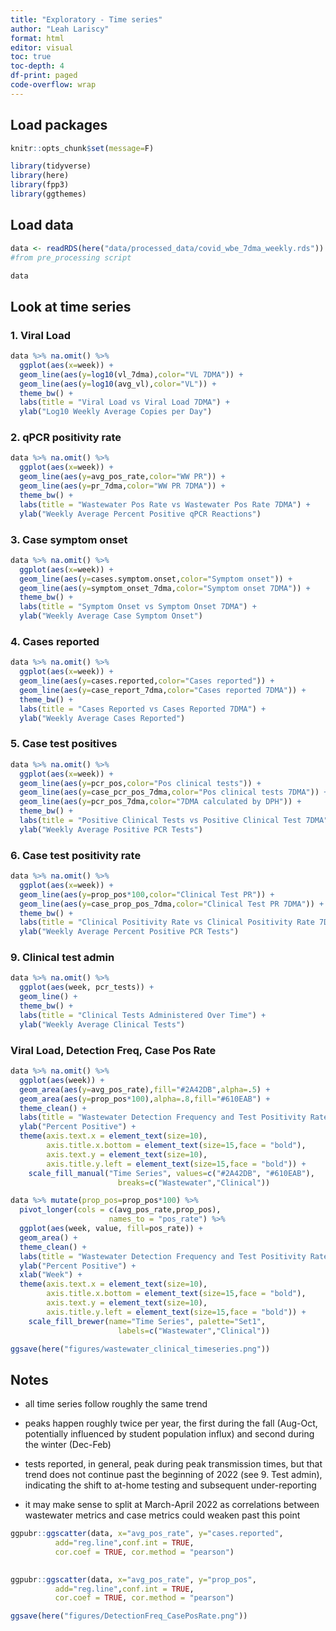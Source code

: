 ```yaml
---
title: "Exploratory - Time series"
author: "Leah Lariscy"
format: html
editor: visual
toc: true
toc-depth: 4
df-print: paged
code-overflow: wrap
---
```


## Load packages

```r
knitr::opts_chunk$set(message=F)
```

```r
library(tidyverse)
library(here)
library(fpp3)
library(ggthemes)
```

## Load data

```r
data <- readRDS(here("data/processed_data/covid_wbe_7dma_weekly.rds"))
#from pre_processing script

data
```

## Look at time series

### 1. Viral Load

```r
data %>% na.omit() %>% 
  ggplot(aes(x=week)) +
  geom_line(aes(y=log10(vl_7dma),color="VL 7DMA")) +
  geom_line(aes(y=log10(avg_vl),color="VL")) +
  theme_bw() +
  labs(title = "Viral Load vs Viral Load 7DMA") +
  ylab("Log10 Weekly Average Copies per Day")

```

### 2. qPCR positivity rate

```r
data %>% na.omit() %>% 
  ggplot(aes(x=week)) +
  geom_line(aes(y=avg_pos_rate,color="WW PR")) +
  geom_line(aes(y=pr_7dma,color="WW PR 7DMA")) +
  theme_bw() +
  labs(title = "Wastewater Pos Rate vs Wastewater Pos Rate 7DMA") +
  ylab("Weekly Average Percent Positive qPCR Reactions")
```

### 3. Case symptom onset

```r
data %>% na.omit() %>% 
  ggplot(aes(x=week)) +
  geom_line(aes(y=cases.symptom.onset,color="Symptom onset")) +
  geom_line(aes(y=symptom_onset_7dma,color="Symptom onset 7DMA")) +
  theme_bw() +
  labs(title = "Symptom Onset vs Symptom Onset 7DMA") +
  ylab("Weekly Average Case Symptom Onset")
```

### 4. Cases reported

```r
data %>% na.omit() %>% 
  ggplot(aes(x=week)) +
  geom_line(aes(y=cases.reported,color="Cases reported")) +
  geom_line(aes(y=case_report_7dma,color="Cases reported 7DMA")) +
  theme_bw() +
  labs(title = "Cases Reported vs Cases Reported 7DMA") +
  ylab("Weekly Average Cases Reported")
```

### 5. Case test positives

```r
data %>% na.omit() %>% 
  ggplot(aes(x=week)) +
  geom_line(aes(y=pcr_pos,color="Pos clinical tests")) +
  geom_line(aes(y=case_pcr_pos_7dma,color="Pos clinical tests 7DMA")) +
  geom_line(aes(y=pcr_pos_7dma,color="7DMA calculated by DPH")) +
  theme_bw() +
  labs(title = "Positive Clinical Tests vs Positive Clinical Test 7DMA") +
  ylab("Weekly Average Positive PCR Tests")
```

### 6. Case test positivity rate

```r
data %>% na.omit() %>% 
  ggplot(aes(x=week)) +
  geom_line(aes(y=prop_pos*100,color="Clinical Test PR")) +
  geom_line(aes(y=case_prop_pos_7dma,color="Clinical Test PR 7DMA")) +
  theme_bw() +
  labs(title = "Clinical Positivity Rate vs Clinical Positivity Rate 7DMA") +
  ylab("Weekly Average Percent Positive PCR Tests")

```

### 9. Clinical test admin

```r
data %>% na.omit() %>% 
  ggplot(aes(week, pcr_tests)) +
  geom_line() +
  theme_bw() +
  labs(title = "Clinical Tests Administered Over Time") +
  ylab("Weekly Average Clinical Tests")
```

### Viral Load, Detection Freq, Case Pos Rate

```r
data %>% na.omit() %>% 
  ggplot(aes(week)) +
  geom_area(aes(y=avg_pos_rate),fill="#2A42DB",alpha=.5) +
  geom_area(aes(y=prop_pos*100),alpha=.8,fill="#610EAB") +
  theme_clean() +
  labs(title = "Wastewater Detection Frequency and Test Positivity Rate Over Time") +
  ylab("Percent Positive") +
  theme(axis.text.x = element_text(size=10),
        axis.title.x.bottom = element_text(size=15,face = "bold"),
        axis.text.y = element_text(size=10),
        axis.title.y.left = element_text(size=15,face = "bold")) +
    scale_fill_manual("Time Series", values=c("#2A42DB", "#610EAB"),
                        breaks=c("Wastewater","Clinical"))
```

```r
data %>% mutate(prop_pos=prop_pos*100) %>% 
  pivot_longer(cols = c(avg_pos_rate,prop_pos),
                      names_to = "pos_rate") %>% 
  ggplot(aes(week, value, fill=pos_rate)) +
  geom_area() +
  theme_clean() +
  labs(title = "Wastewater Detection Frequency and Test Positivity Rate Over Time") +
  ylab("Percent Positive") +
  xlab("Week") +
  theme(axis.text.x = element_text(size=10),
        axis.title.x.bottom = element_text(size=15,face = "bold"),
        axis.text.y = element_text(size=10),
        axis.title.y.left = element_text(size=15,face = "bold")) +
    scale_fill_brewer(name="Time Series", palette="Set1",
                        labels=c("Wastewater","Clinical"))

ggsave(here("figures/wastewater_clinical_timeseries.png"))
```

## Notes

-   all time series follow roughly the same trend

-   peaks happen roughly twice per year, the first during the fall (Aug-Oct, potentially influenced by student population influx) and second during the winter (Dec-Feb)

-   tests reported, in general, peak during peak transmission times, but that trend does not continue past the beginning of 2022 (see 9. Test admin), indicating the shift to at-home testing and subsequent under-reporting

-   it may make sense to split at March-April 2022 as correlations between wastewater metrics and case metrics could weaken past this point

```r
ggpubr::ggscatter(data, x="avg_pos_rate", y="cases.reported",
          add="reg.line",conf.int = TRUE,
          cor.coef = TRUE, cor.method = "pearson")
  
```

```r
ggpubr::ggscatter(data, x="avg_pos_rate", y="prop_pos",
          add="reg.line",conf.int = TRUE,
          cor.coef = TRUE, cor.method = "pearson")

ggsave(here("figures/DetectionFreq_CasePosRate.png"))
```
